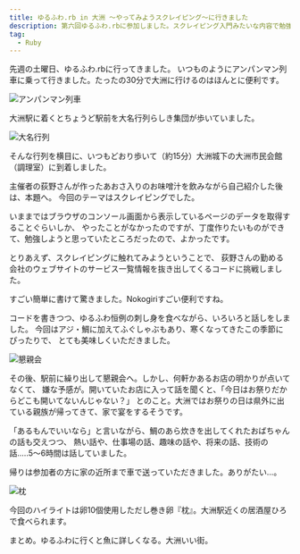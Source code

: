 ```yaml
---
title: ゆるふわ.rb in 大洲 〜やってみようスクレイピング〜に行きました
description: 第六回ゆるふわ.rbに参加しました。スクレイピング入門みたいな内容で勉強になりました。
tag:
  - Ruby
---
```



先週の土曜日、ゆるふわ.rbに行ってきました。
いつものようにアンパンマン列車に乗って行きました。たったの30分で大洲に行けるのはほんとに便利です。

![アンパンマン列車][anpan]

大洲駅に着くとちょうど駅前を大名行列らしき集団が歩いていました。

![大名行列][fes]

そんな行列を横目に、いつもどおり歩いて（約15分）大洲城下の大洲市民会館（調理室）に到着しました。

主催者の荻野さんが作ったあおさ入りのお味噌汁を飲みながら自己紹介した後は、本題へ。
今回のテーマはスクレイピングでした。

いままではブラウザのコンソール画面から表示しているページのデータを取得することぐらいしか、
やったことがなかったのですが、丁度作りたいものができて、勉強しようと思っていたところだったので、よかったです。

とりあえず、スクレイピングに触れてみようということで、
荻野さんの勤める会社のウェブサイトのサービス一覧情報を抜き出してくるコードに挑戦しました。

すごい簡単に書けて驚きました。Nokogiriすごい便利ですね。

<Gist slug="nagaki/8ffd8cb3bd30416972ea" />

コードを書きつつ、ゆるふわ恒例の刺し身を食べながら、いろいろと話しをしました。
今回はアジ・鯛に加えてふぐしゃぶもあり、寒くなってきたこの季節にぴったりで、
とても美味しくいただきました。

![懇親会][dinner]

その後、駅前に繰り出して懇親会へ。しかし、何軒かあるお店の明かりが点いてなくて、
嫌な予感が。開いていたお店に入って話を聞くと、「今日はお祭りだからどこも開いてないんじゃない？」
とのこと。大洲ではお祭りの日は県外に出ている親族が帰ってきて、家で宴をするそうです。

「あるもんでいいなら」と言いながら、鯛のあら炊きを出してくれたおばちゃんの話も交えつつ、
熱い話や、仕事場の話、趣味の話や、将来の話、技術の話.....5〜6時間は話していました。

帰りは参加者の方に家の近所まで車で送っていただきました。ありがたい...。

![枕][egg]

今回のハイライトは卵10個使用しただし巻き卵『枕』。大洲駅近くの居酒屋ひろで食べられます。

まとめ。ゆるふわに行くと魚に詳しくなる。大洲いい街。

[anpan]: /img/uploads/2014/11/anpanman-train.jpg
[fes]: /img/uploads/2014/11/fes-in-front-of-sta-ozu.jpg
[dinner]: /img/uploads/2014/11/dinner.jpg
[egg]: /img/uploads/2014/11/big-rolled-egg.jpg

